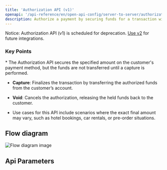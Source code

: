 ```yaml
---
title: 'Authorization API (v1)'
openapi: '/api-reference/en/open-api-config/server-to-server/authorization.json POST /api/v1/server-to-server-interface/authorization'
description: Authorize a payment by securing funds for a transaction without capturing them immediately. 
---
```


<Warning>Notice: Authorization API (v1) is scheduled for deprecation. [Use v2](/api-reference/en/server-to-server/authorizationv2) for future integrations.</Warning>

### Key Points

<Info>
  * The Authorization API secures the specified amount on the customer's payment method, but the funds are not transferred until a capture is performed.

  * **Capture**: Finalizes the transaction by transferring the authorized funds from the customer’s account.

  * **Void**: Cancels the authorization, releasing the held funds back to the customer.

  * Use cases for this API include scenarios where the exact final amount may vary, such as hotel bookings, car rentals, or pre-order situations.
</Info>

## Flow diagram

![Flow diagram image](/images/timeline-diagram/flows-API-Authorisation.svg)

## Api Parameters